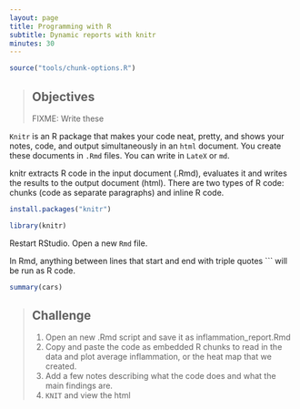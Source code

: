```yaml
---
layout: page
title: Programming with R
subtitle: Dynamic reports with knitr
minutes: 30
---
```


```r
source("tools/chunk-options.R")
```

> ## Objectives {.objectives}
>
> FIXME: Write these

`Knitr` is an R package that makes your code neat, pretty, and shows your notes, code, and output simultaneously in an `html` document. You create these documents in `.Rmd` files. You can write in `LateX` or `md`. 

knitr extracts R code in the input document (.Rmd), evaluates it and writes the results to the output document (html). There are two types of R code: chunks (code as separate paragraphs) and inline R code.

```r
install.packages("knitr")
```	
```r
library(knitr)
```    

Restart RStudio. 
Open a new `Rmd` file. 

In Rmd, anything between lines that start and end with triple quotes ``` will be run as R code.

```r
summary(cars)
```

> ## Challenge {.challenge}
>
> 1. Open an new .Rmd script and save it as inflammation_report.Rmd
> 2. Copy and paste the code as embedded R chunks to read in the data and plot average inflammation, or the heat map that we created.
> 3. Add a few notes describing what the code does and what the main findings are.
> 4. `KNIT` and view the html
